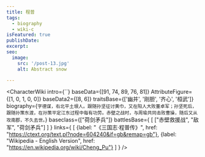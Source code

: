 ```yaml
---
title: 程普
tags:
  - biography
  - wiki-c
isFeatured: true
publishDate:
excerpt:
seo:
  image:
    src: '/post-13.jpg'
    alt: Abstract snow

---
```



<CharacterWiki
  intro={``}
  baseData={[91, 74, 89, 76, 81]}
  AttributeFigure={[1, 0, 1, 0, 0]}
  baseData2={[8, 6]}
  traitsBase={['幽并', '刚胆', '齐心', '桓武']}
  biography={`字德谋，右北平土垠人。跟随孙坚征讨黄巾，又在阳人大败董卓军；孙坚死后，跟随孙策东渡，在孙策平定江东过程中每有功劳。赤壁之战时，与周瑜共同击败曹操，随后又从攻南郡，不久去世。`}
  baseclass={["荷剑矛兵"]}
  battlesBase={
    [
      ["赤壁救援战", "敌军", "荷剑矛兵"]
    ]
  }
  links={
    [
      {label: "《三国志·程普传》", href: "https://ctext.org/text.pl?node=604240&if=gb&remap=gb"},
      {label: "Wikipedia - English Version", href: "https://en.wikipedia.org/wiki/Cheng_Pu"}
    ]
  }
/>
